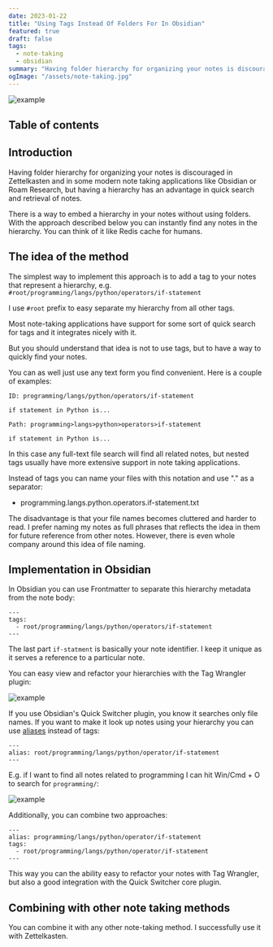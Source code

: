 ```yaml
---
date: 2023-01-22
title: "Using Tags Instead Of Folders For In Obsidian"
featured: true
draft: false
tags:
  - note-taking
  - obsidian
summary: "Having folder hierarchy for organizing your notes is discouraged in Zettelkasten and in some modern note taking applications like Obsidian or Roam Research, but having a hierarchy has an advantage in quick search and retrieval of notes."
ogImage: "/assets/note-taking.jpg"
---
```


![example](/assets/note-taking.jpg)

## Table of contents

## Introduction

Having folder hierarchy for organizing your notes is discouraged in Zettelkasten and in some modern note taking applications like Obsidian or Roam Research, but having a hierarchy has an advantage in quick search and retrieval of notes.

There is a way to embed a hierarchy in your notes without using folders. With the approach described below you can instantly find any notes in the hierarchy. You can think of it like Redis cache for humans.

## The idea of the method

The simplest way to implement this approach is to add a tag to your notes that represent a hierarchy, e.g. `#root/programming/langs/python/operators/if-statement`

I use `#root` prefix to easy separate my hierarchy from all other tags.

Most note-taking applications have support for some sort of quick search for tags and it integrates nicely with it.

But you should understand that idea is not to use tags, but to have a way to quickly find your notes.

You can as well just use any text form you find convenient. Here is a couple of examples:

```
ID: programming/langs/python/operators/if-statement

if statement in Python is...
```

```
Path: programming>langs>python>operators>if-statement

if statement in Python is...
```

In this case any full-text file search will find all related notes, but nested tags usually have more extensive support in note taking applications.

Instead of tags you can name your files with this notation and use "." as a separator:

- programming.langs.python.operators.if-statement.txt

The disadvantage is that your file names becomes cluttered and harder to read. I prefer naming my notes as full phrases that reflects the idea in them for future reference from other notes. However, there is even whole company around this idea of file naming.

## Implementation in Obsidian

In Obsidian you can use Frontmatter to separate this hierarchy metadata from the note body:

```
---
tags:
  - root/programming/langs/python/operators/if-statement
---
```

The last part `if-statment` is basically your note identifier. I keep it unique as it serves a reference to a particular note.

You can easy view and refactor your hierarchies with the Tag Wrangler plugin:

![example](/assets/20230123000407.png)

If you use Obsidian's Quick Switcher plugin, you know it searches only file names. If you want to make it look up notes using your hierarchy you can use [aliases](https://help.obsidian.md/Linking+notes+and+files/Aliases) instead of tags:

```
---
alias: root/programming/langs/python/operator/if-statement
---
```

E.g. if I want to find all notes related to programming I can hit Win/Cmd + O to search for `programming/`:

![example](/assets/20230123000713.png)

Additionally, you can combine two approaches:

```
---
alias: programming/langs/python/operator/if-statement
tags:
  - root/programming/langs/python/operator/if-statement
---
```

This way you can the ability easy to refactor your notes with Tag Wrangler, but also a good integration with the Quick Switcher core plugin.

## Combining with other note taking methods

You can combine it with any other note-taking method. I successfully use it with Zettelkasten.
